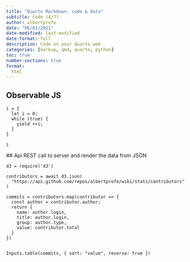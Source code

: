 ```yaml
---
title: "Quarto Markdown: code & data"
subtitle: Code (4/7)
author: albertprofe
date: "06/01/2021"
date-modified: last-modified
date-format: full
description: Code on your Quarto web
categories: [markup, qmd, quarto, python]
toc: true
number-sections: true
format:
  html
---
```



## Observable JS


```ojs
i = {
  let i = 0;
  while (true) {
    yield ++i;
  }
}
```

```ojs
i 
```


 ## Api REST call to server and render the data from JSON

 


```ojs
d3 = require('d3')

contributors = await d3.json(
  "https://api.github.com/repos/albertprofe/wiki/stats/contributors"
)

commits = contributors.map(contributor => {
  const author = contributor.author;
  return {
    name: author.login,
    title: author.login,
    group: author.type,
    value: contributor.total
  }
})


Inputs.table(commits, { sort: "value", reverse: true })
```

